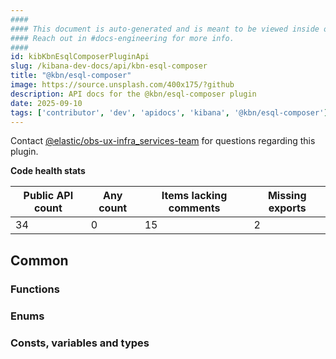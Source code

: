 ```yaml
---
####
#### This document is auto-generated and is meant to be viewed inside our experimental, new docs system.
#### Reach out in #docs-engineering for more info.
####
id: kibKbnEsqlComposerPluginApi
slug: /kibana-dev-docs/api/kbn-esql-composer
title: "@kbn/esql-composer"
image: https://source.unsplash.com/400x175/?github
description: API docs for the @kbn/esql-composer plugin
date: 2025-09-10
tags: ['contributor', 'dev', 'apidocs', 'kibana', '@kbn/esql-composer']
---
```




Contact [@elastic/obs-ux-infra_services-team](https://github.com/orgs/elastic/teams/obs-ux-infra_services-team) for questions regarding this plugin.

**Code health stats**

| Public API count  | Any count | Items lacking comments | Missing exports |
|-------------------|-----------|------------------------|-----------------|
| 34 | 0 | 15 | 2 |

## Common

### Functions
<DocDefinitionList data={kbnEsqlComposerObj.common.functions}/>

### Enums
<DocDefinitionList data={kbnEsqlComposerObj.common.enums}/>

### Consts, variables and types
<DocDefinitionList data={kbnEsqlComposerObj.common.misc}/>

